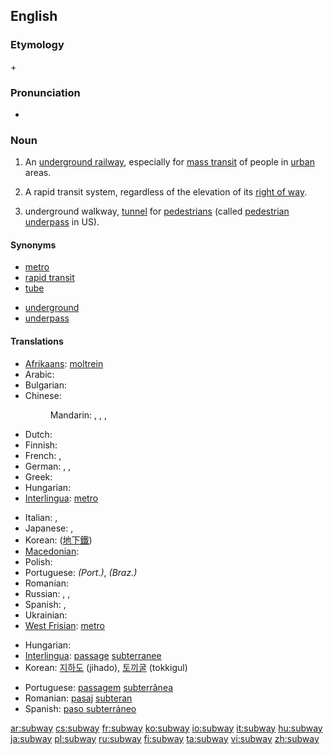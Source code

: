 ==English==
{{wikipedia}}

===Etymology===
{{term|sub-||lang=en|under}} + {{term|way|lang=en}}

===Pronunciation===
* {{audio|en-us-subway.ogg|Audio (US)}}

===Noun===
{{en-noun}}

# {{context|North America}} An [[underground railway]], especially for [[mass transit]] of people in [[urban]] areas.
# {{US}} A rapid transit system, regardless of the elevation of its [[right of way]].
# {{British}} underground walkway, [[tunnel]] for [[pedestrian]]s (called [[pedestrian underpass]] in US).

====Synonyms====
{{top2}}
* [[metro]]
* [[rapid transit]]
* [[tube]]
{{mid2}}
* [[underground]]
* [[underpass]]
{{bottom2}}

====Translations====
{{trans-top|underground railway}}
* [[Afrikaans]]: [[moltrein]]
* Arabic: {{t-|ar|مترو|m|tr=mitru, metro|sc=Arab}}
* Bulgarian: {{t-|bg|метро|n|tr=metró|sc=Cyrl}}
* Chinese:
*: Mandarin: {{t|cmn|地鐵|sc=Hani|xs=Mandarin}},  {{t|cmn|地铁|tr=dìtiě|sc=Hani|xs=Mandarin}},  {{t|cmn|地下鐵路|sc=Hani|xs=Mandarin}},  {{t|cmn|地下铁路|tr=dìxià tiělù|sc=Hani|xs=Mandarin}}
* Dutch: {{t+|nl|metro|m}}
* Finnish: {{t+|fi|metro}}
* French: {{t+|fr|métro|m}}, {{t+|fr|métropolitain|m}}
* German: {{t+|de|U-Bahn|f}},  {{t-|de|Metro|f}},  {{t+|de|Untergrundbahn|f}}
* Greek: {{t+|el|μετρό|tr=metró|sc=Grek}}
* Hungarian: {{t+|hu|metró}}
* [[Interlingua]]: [[metro]]
{{trans-mid}}
* Italian: {{t-|it|metrò|m|f}},  {{t-|it|metropolitana|f}}
* Japanese: {{t+|ja|地下鉄|tr=ちかてつ, chikatetsu|sc=Jpan}},  {{t|ja|メトロ|tr=metoro|sc=Jpan}}
* Korean: {{t+|ko|지하철|tr=jihacheol|sc=Kore}} ([[地下鐵]])
* [[Macedonian]]: {{t-|mk|метро|n|tr=metró|sc=Cyrl|xs=Macedonian}}
* Polish: {{t+|pl|metro|n}}
* Portuguese: {{t+|es|metro|m}} ''(Port.)'', {{t|es|metrô|m}} ''(Braz.)''
* Romanian: {{t+|ro|metrou|n}}
* Russian: {{qualifier|indeclinable}} {{t+|ru|метро|n|tr=metró|sc=Cyrl}}, {{t+|ru|метрополитен|m|tr=metropolitén|sc=Cyrl}}, {{t+|ru|подземка|n|tr=podzémka|sc=Cyrl}}
* Spanish: {{t+|es|metro|m}}, {{t|es|subte|m}} {{italbrac|Argentina}}
* Ukrainian: {{t-|uk|метро|n|tr=metró|sc=Cyrl|xs=Ukrainian}}
* [[West Frisian]]: [[metro]]
{{trans-bottom}}

{{trans-top|underground walkway}}
* Hungarian: {{t+|hu|aluljáró}}
* [[Interlingua]]: [[passage]] [[subterranee]]
* Korean: [[지하도]] (jihado), [[토끼굴]] (tokkigul)
{{trans-mid}}
* Portuguese: [[passagem]] [[subterrânea]] {{f}}
* Romanian: [[pasaj]] [[subteran]] {{n}}
* Spanish: [[paso subterráneo]] {{m}}
{{trans-bottom}}

[[ar:subway]]
[[cs:subway]]
[[fr:subway]]
[[ko:subway]]
[[io:subway]]
[[it:subway]]
[[hu:subway]]
[[ja:subway]]
[[pl:subway]]
[[ru:subway]]
[[fi:subway]]
[[ta:subway]]
[[vi:subway]]
[[zh:subway]]